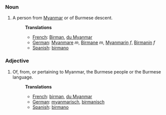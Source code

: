 ===Noun===
#A person from [[Myanmar]] or of Burmese descent.
#:'''Translations'''
#:*[[French]]: [[Birman]], [[du Myanmar]]
#:*[[German]]: [[Myanmare]] ''m'', [[Birmane]] ''m'', [[Myanmarin]] ''f'', [[Birmanin]] ''f''
#:*[[Spanish]]: [[birmano]]

===Adjective===
#Of, from, or pertaining to Myanmar, the Burmese people or the Burmese language.
#:'''Translations'''
#:*[[French]]: [[birman]], [[du Myanmar]]
#:*[[German]]: [[myanmarisch]], [[birmanisch]]
#:*[[Spanish]]: [[birmano]]